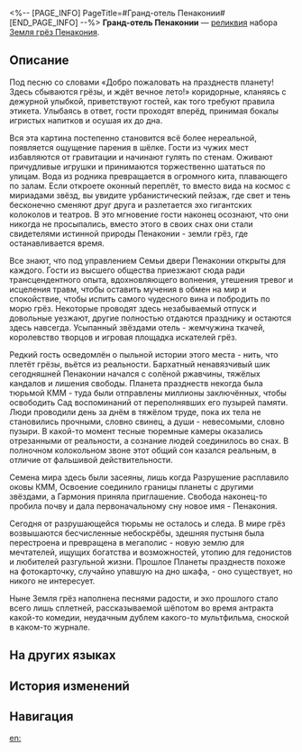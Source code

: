 <%-- [PAGE_INFO]
PageTitle=#Гранд-отель Пенаконии#
[END_PAGE_INFO] --%>
{{Реликвия Инфобокс
|id          = 63125
|Изображение = Предмет Гранд-отель Пенаконии.png
|Набор       = Земля грёз Пенакония
|Предмет     = Планарная сфера
|Упоминания  = 
}}
{{Описание|Запечатанная в планарную сферу главная достопримечательность Пенаконии - отель «Грёзы». Постояльцы здесь отправляются в сладкий мир снов, наслаждаясь торжеством роскоши и экстравагантности гигантского мегаполиса.}}
'''Гранд-отель Пенаконии''' — [[реликвия]] набора [[Земля грёз Пенакония]].

==Описание==
Под песню со словами «Добро пожаловать на празднеств планету! Здесь сбываются грёзы, и ждёт вечное лето!» коридорные, кланяясь с дежурной улыбкой, приветствуют гостей, как того требуют правила этикета. Улыбаясь в ответ, гости проходят вперёд, принимая бокалы игристых напитков и осушая их до дна.

Вся эта картина постепенно становится всё более нереальной, появляется ощущение парения в шёлке. Гости из чужих мест избавляются от гравитации и начинают гулять по стенам. Оживают причудливые игрушки и принимаются торжественно шататься по улицам. Вода из родника превращается в огромного кита, плавающего по залам. Если откроете оконный переплёт, то вместо вида на космос с мириадами звёзд, вы увидите урбанистический пейзаж, где свет и тень бесконечно сменяют друг друга и разлетается эхо гигантских колоколов и театров. В это мгновение гости наконец осознают, что они никогда не просыпались, вместо этого в своих снах они стали свидетелями истинной природы Пенаконии - земли грёз, где останавливается время.

Все знают, что под управлением Семьи двери Пенаконии открыты для каждого. Гости из высшего общества приезжают сюда ради трансцендентного опыта, вдохновляющего волнения, утешения тревог и исцеления травм, чтобы оставить мучения в обмен на мир и спокойствие, чтобы испить самого чудесного вина и побродить по морю грёз. Некоторые проводят здесь незабываемый отпуск и довольные уезжают, другие полностью отдаются празднику и остаются здесь навсегда. Усыпанный звёздами отель - жемчужина ткачей, королевство творцов и игровая площадка искателей грёз.

Редкий гость осведомлён о пыльной истории этого места - нить, что плетёт грёзы, вьётся из реальности. Бархатный ненавязчивый шик сегодняшней Пенаконии начался с солёной ржавчины, тяжёлых кандалов и лишения свободы. Планета празднеств некогда была тюрьмой КММ - туда были отправлены миллионы заключённых, чтобы освободить Сад воспоминаний от переполнявших его пузырей памяти. Люди проводили день за днём в тяжёлом труде, пока их тела не становились прочными, словно свинец, а души - невесомыми, словно пузыри. В какой-то момент тесные тюремные камеры оказались отрезанными от реальности, а сознание людей соединилось во снах. В полночном колокольном звоне этот общий сон казался реальным, в отличие от фальшивой действительности.

Семена мира здесь были засеяны, лишь когда Разрушение расплавило оковы КММ, Освоение соединило границы планеты с другими звёздами, а Гармония приняла приглашение. Свобода наконец-то пробила почву и дала первоначальному сну новое имя - Пенакония.

Сегодня от разрушающейся тюрьмы не осталось и следа. В мире грёз возвышаются бесчисленные небоскрёбы, здешняя пустыня была перестроена и превращена в мегаполис - новую землю для мечтателей, ищущих богатства и возможностей, утопию для гедонистов и любителей разгульной жизни. Прошлое Планеты празднеств похоже на фотокарточку, случайно упавшую на дно шкафа, - оно существует, но никого не интересует.

Ныне Земля грёз наполнена песнями радости, и эхо прошлого стало всего лишь сплетней, рассказываемой шёпотом во время антракта какой-то комедии, неудачным дублем какого-то мультфильма, сноской в каком-то журнале.

==На других языках==
{{На других языках
|en   = Penacony's Grand Hotel
|zhs  = 匹诺康尼的堂皇酒店
|zht  = 匹諾康尼的堂皇飯店
|ja   = ピノコニーのグランドホテル
|ko   = 페나코니의 그랜드 호텔
|es   = Gran Hotel de Colonipenal
|fr   = Grand Hôtel de Penacony
|ru   = Гранд-отель Пенаконии
|th   = Penacony's Grand Hotel
|vi   = Khách Sạn Lớn Của Penacony
|de   = Penaconys Grandhotel
|id   = Penacony's Grand Hotel
|pt   = Grande Hotel de Penacony
}}

==История изменений==
{{История изменений|3.5}}

==Навигация==
{{Набор Реликвий Навбокс|Земля грёз Пенакония}}

[[en:]]